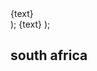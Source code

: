   <div className="flex justify-center items-center">
    <Link
      href={href}
      className="items-center justify-center flex gap-2 px-5 py-2 text-base font-semibold text-white duration-150 ease-in-out rounded-full shrink-0 bg-secondary hover:scale-105"
    >
      {text}
    </Link>
  </div>
);

  <Link className="text-secondary font-semibold text-lg" href={href}>
    {text}
  </Link>
);

## south africa
